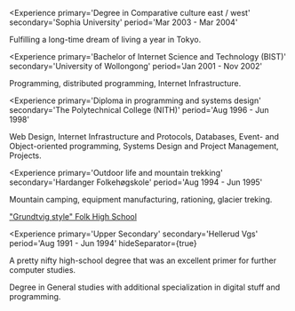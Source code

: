 
<Experience
  primary='Degree in Comparative culture east / west'
  secondary='Sophia University'
  period='Mar 2003 - Mar 2004'
>
Fulfilling a long-time dream of living a year in Tokyo.
</Experience>

<Experience
  primary='Bachelor of Internet Science and Technology (BIST)'
  secondary='University of Wollongong'
  period='Jan 2001 - Nov 2002'
>
Programming, distributed programming, Internet Infrastructure.
</Experience>

<Experience
  primary='Diploma in programming and systems design'
  secondary='The Polytechnical College (NITH)'
  period='Aug 1996 - Jun 1998'
>
Web Design, Internet Infrastructure and Protocols, Databases, Event- and Object-oriented programming, Systems Design and Project Management, Projects.
</Experience>

<Experience
  primary='Outdoor life and mountain trekking'
  secondary='Hardanger Folkehøgskole'
  period='Aug 1994 - Jun 1995'
>
Mountain camping, equipment manufacturing, rationing, glacier treking.

["Grundtvig style" Folk High School](http://en.wikipedia.org/wiki/Folk_high_school)
</Experience>

<Experience
  primary='Upper Secondary'
  secondary='Hellerud Vgs'
  period='Aug 1991 - Jun 1994'
  hideSeparator={true}
>
A pretty nifty high-school degree that was an excellent primer for further computer studies.

Degree in General studies with additional specialization in digital stuff and programming.
</Experience>
